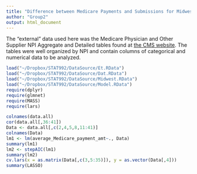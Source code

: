 ```yaml
---
title: "Difference between Medicare Payments and Submissions for Midwestern Cardiologists"
author: "Group2"
output: html_document
---
```


The "external" data used here was the Medicare Physician and Other Supplier NPI Aggregate and Detailed tables found at  [the CMS website](https://www.cms.gov/Research-Statistics-Data-and-Systems/Statistics-Trends-and-Reports/Medicare-Provider-Charge-Data/Physician-and-Other-Supplier2013.html). The tables were well organized by NPI and contain columns of categorical and numerical data to be analyzed.  

```r
load("~/Dropbox/STAT992/DataSource/Et.RData")
load("~/Dropbox/STAT992/DataSource/Dat.RData")
load("~/Dropbox/STAT992/DataSource/Midwest.RData")
load("~/Dropbox/STAT992/DataSource/Model.RData")
require(dplyr)
require(glmnet)
require(MASS)
require(lars)
```


```r
colnames(data.all)
cor(data.all[,36:41])
Data <- data.all[,c(2,4,5,8,11:41)]
colnames(Data)
lm1 <- lm(average_Medicare_payment_amt~., Data)
summary(lm1)
lm2 <- stepAIC(lm1)
summary(lm2)
cv.lars(x = as.matrix(Data[,c(3,5:35)]), y = as.vector(Data[,4]))
summary(LASSO)
```
